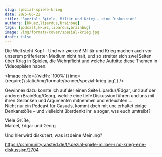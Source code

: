 ```yaml
---
slug: spezial-spiele-krieg
date: 2025-06-22
title: 'Spezial: Spiele, Miliär und Krieg – eine Diskussion'
authors: [kkuez,lipardus,brainbug]
tags: [podcast,kkuez,lipardus,brainbug]
image: /img/formate/cover/spezial-krieg.jpg
draft: false
---
```



Die Welt steht Kopf – Und wir zocken! Militär und Krieg machen auch vor unserem präferierten Medium nicht halt, und so streiten sich zwei Seiten über Krieg in Spielen, die Wehrpflicht und welche Auftritte diese Themen in Videospielen haben.

<Image style={{width: '100%'}} img={require('/static/img/formate/banner/spezial-krieg.jpg')} />

<!--truncate-->

Gewinnen dazu konnte ich auf der einen Seite Lipardus/Edgar, und auf der anderen BrainBug/Georg, welche eine tiefe Diskussion führen und uns mit ihren Gedanken und Argumenten mitnehmen und erleuchten …<br/>
Nicht nur ein Podcast für Casuals, kommt doch mit und erhaltet einige Denkanstöße – und vielleicht überdenkt ihr ja sogar, was euch umtreibt?

Viele Grüße,<br/>
Marcel, Edgar und Georg

Und hier wird diskutiert, was ist deine Meinung?

https://community.wasted.de/t/spezial-spiele-miliaer-und-krieg-eine-diskussion/2704

<ReactPlayer
    width="100%"
    height="50px"
    controls
    url='https://m10z.picnotes.de/Spezial/Spezial-Spiele_Militaer_Krieg.mp3'
/>
